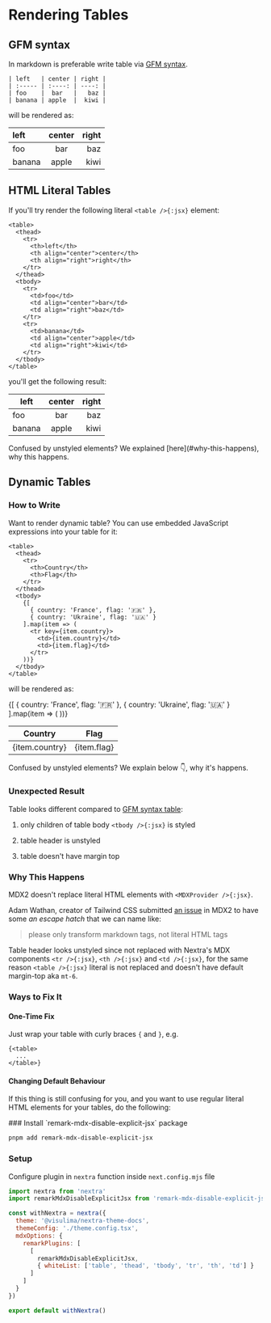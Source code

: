 
# Rendering Tables

## GFM syntax

In markdown is preferable write table via
[GFM syntax](https://github.github.com/gfm/#tables-extension-).

```mdx filename="Markdown"
| left   | center | right |
| :----- | :----: | ----: |
| foo    |  bar   |   baz |
| banana | apple  |  kiwi |
```

will be rendered as:

| left   | center | right |
| :----- | :----: | ----: |
| foo    |  bar   |   baz |
| banana | apple  |  kiwi |

## HTML Literal Tables

If you'll try render the following literal `<table />{:jsx}` element:

```mdx filename="Markdown"
<table>
  <thead>
    <tr>
      <th>left</th>
      <th align="center">center</th>
      <th align="right">right</th>
    </tr>
  </thead>
  <tbody>
    <tr>
      <td>foo</td>
      <td align="center">bar</td>
      <td align="right">baz</td>
    </tr>
    <tr>
      <td>banana</td>
      <td align="center">apple</td>
      <td align="right">kiwi</td>
    </tr>
  </tbody>
</table>
```

you'll get the following result:

<table>
  <thead>
    <tr>
      <th>left</th>
      <th align="center">center</th>
      <th align="right">right</th>
    </tr>
  </thead>
  <tbody>
    <tr>
      <td>foo</td>
      <td align="center">bar</td>
      <td align="right">baz</td>
    </tr>
    <tr>
      <td>banana</td>
      <td align="center">apple</td>
      <td align="right">kiwi</td>
    </tr>
  </tbody>
</table>

<Callout emoji="⚠️" type="warning">
  Confused by unstyled elements? We explained [here](#why-this-happens), why
  this happens.
</Callout>

## Dynamic Tables

### How to Write

Want to render dynamic table? You can use embedded JavaScript expressions into
your table for it:

```mdx filename="Markdown"
<table>
  <thead>
    <tr>
      <th>Country</th>
      <th>Flag</th>
    </tr>
  </thead>
  <tbody>
    {[
      { country: 'France', flag: '🇫🇷' },
      { country: 'Ukraine', flag: '🇺🇦' }
    ].map(item => (
      <tr key={item.country}>
        <td>{item.country}</td>
        <td>{item.flag}</td>
      </tr>
    ))}
  </tbody>
</table>
```

will be rendered as:

<table>
  <thead>
    <tr>
      <th>Country</th>
      <th>Flag</th>
    </tr>
  </thead>
  <tbody>
    {[
      { country: 'France', flag: '🇫🇷' },
      { country: 'Ukraine', flag: '🇺🇦' }
    ].map(item => (
      <tr key={item.country}>
        <td>{item.country}</td>
        <td>{item.flag}</td>
      </tr>
    ))}
  </tbody>
</table>

<Callout emoji="⚠️" type="warning">
  Confused by unstyled elements? We explain below 👇, why it's happens.
</Callout>

### Unexpected Result

Table looks different compared to [GFM syntax table](#gfm-syntax):

1. only children of table body `<tbody />{:jsx}` is styled

2. table header is unstyled

3. table doesn't have margin top

### Why This Happens

MDX2 doesn't replace literal HTML elements with `<MDXProvider />{:jsx}`.

Adam Wathan, creator of Tailwind CSS submitted
[an issue](https://github.com/mdx-js/mdx/issues/821) in MDX2 to have some _an
escape hatch_ that we can name like:

> please only transform markdown tags, not literal HTML tags

Table header looks unstyled since not replaced with Nextra's MDX components
`<tr />{:jsx}`, `<th />{:jsx}` and `<td />{:jsx}`, for the same reason
`<table />{:jsx}` literal is not replaced and doesn't have default margin-top
aka `mt-6`.

### Ways to Fix It

#### One-Time Fix

Just wrap your table with curly braces `{` and `}`, e.g.

```text filename="Markdown"
{<table>
  ...
</table>}
```

#### Changing Default Behaviour

If this thing is still confusing for you, and you want to use regular literal
HTML elements for your tables, do the following:

<Steps>
### Install `remark-mdx-disable-explicit-jsx` package

```sh
pnpm add remark-mdx-disable-explicit-jsx
```

### Setup

Configure plugin in `nextra` function inside `next.config.mjs` file

```js filename="next.config.mjs" {2,8-13}
import nextra from 'nextra'
import remarkMdxDisableExplicitJsx from 'remark-mdx-disable-explicit-jsx'

const withNextra = nextra({
  theme: '@visulima/nextra-theme-docs',
  themeConfig: './theme.config.tsx',
  mdxOptions: {
    remarkPlugins: [
      [
        remarkMdxDisableExplicitJsx,
        { whiteList: ['table', 'thead', 'tbody', 'tr', 'th', 'td'] }
      ]
    ]
  }
})

export default withNextra()
```

</Steps>
